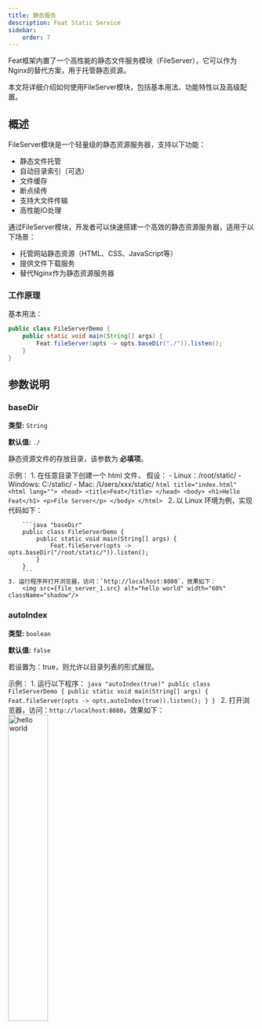 ```yaml
---
title: 静态服务
description: Feat Static Service
sidebar:
    order: 7
---
```


Feat框架内置了一个高性能的静态文件服务模块（FileServer），它可以作为Nginx的替代方案，用于托管静态资源。

本文将详细介绍如何使用FileServer模块，包括基本用法、功能特性以及高级配置。

## 概述

FileServer模块是一个轻量级的静态资源服务器，支持以下功能：
- 静态文件托管
- 自动目录索引（可选）
- 文件缓存
- 断点续传
- 支持大文件传输
- 高性能IO处理

通过FileServer模块，开发者可以快速搭建一个高效的静态资源服务器，适用于以下场景：
- 托管网站静态资源（HTML、CSS、JavaScript等）
- 提供文件下载服务
- 替代Nginx作为静态资源服务器

### 工作原理


基本用法：
```java "baseDir(\"./\")" "fileServer"
public class FileServerDemo {
    public static void main(String[] args) {
        Feat.fileServer(opts -> opts.baseDir("./")).listen();
    }
}
```

## 参数说明

### baseDir
**类型:** `String`

**默认值:** `./`

静态资源文件的存放目录，该参数为 **必填项**。

示例：
<Steps>
    1. 在任意目录下创建一个 html 文件，
        假设：
        - Linux：/root/static/
        - Windows: C:/static/
        - Mac: /Users/xxx/static/
        ```html title="index.html"
        <html lang="">
            <head>
                <title>Feat</title>
            </head>
            <body>
                <h1>Hello Feat</h1>
                <p>File Server</p>
            </body>
        </html>
        ```
    2. 以 Linux 环境为例，实现代码如下：

        ```java "baseDir"
        public class FileServerDemo {
            public static void main(String[] args) {
                Feat.fileServer(opts -> opts.baseDir("/root/static/")).listen();
            }
        }
        ```
    3. 运行程序并打开浏览器，访问：`http://localhost:8080`，效果如下：
        <img src={file_server_1.src} alt="hello world" width="60%" className="shadow"/>
</Steps>

### autoIndex
**类型:** `boolean`

**默认值:** `false`

若设置为：true，则允许以目录列表的形式展现。

示例：
<Steps>
    1. 运行以下程序：
        ```java "autoIndex(true)"
        public class FileServerDemo {
            public static void main(String[] args) {
                Feat.fileServer(opts -> opts.autoIndex(true)).listen();
            }
        }
        ```
    2. 打开浏览器，访问：`http://localhost:8080`，效果如下：
        <img src={file_server_2.src} alt="hello world" width="40%" className="shadow"/>
</Steps>